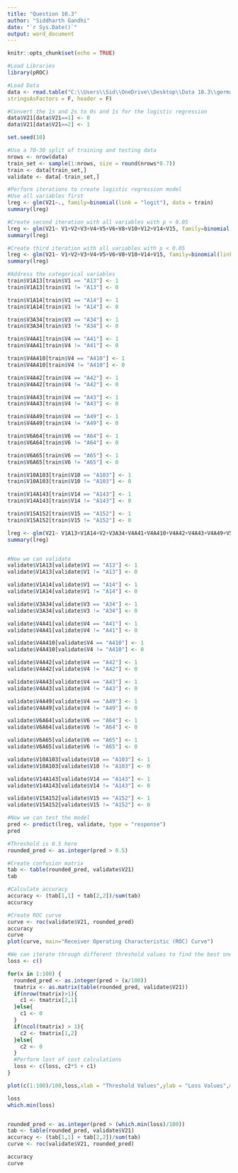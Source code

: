 ---
title: "Question 10.3"
author: "Siddharth Gandhi"
date: "`r Sys.Date()`"
output: word_document
---

```{r setup, include=FALSE}
knitr::opts_chunk$set(echo = TRUE)
```



```{r 10.3.1}
#Load Libraries
library(pROC)

#Load Data  
data <- read.table("C:\\Users\\Sid\\OneDrive\\Desktop\\Data 10.3\\germancredit.txt",
stringsAsFactors = F, header = F)

#Convert the 1s and 2s to 0s and 1s for the logistic regression
data$V21[data$V21==1] <- 0
data$V21[data$V21==2] <- 1

set.seed(10)

#Use a 70-30 split of training and testing data
nrows <- nrow(data)
train_set <- sample(1:nrows, size = round(nrows*0.7))
train <- data[train_set,]
validate <- data[-train_set,]

#Perform iterations to create logistic regression model
#Use all variables first
lreg <- glm(V21~., family=binomial(link = "logit"), data = train)
summary(lreg)

#Create second iteration with all variables with p < 0.05
lreg <- glm(V21~ V1+V2+V3+V4+V5+V6+V8+V10+V12+V14+V15, family=binomial(link = "logit"), data = train)
summary(lreg)

#Create third iteration with all variables with p < 0.05
lreg <- glm(V21~ V1+V2+V3+V4+V5+V6+V8+V10+V14+V15, family=binomial(link = "logit"), data = train)
summary(lreg)

#Address the categorical variables
train$V1A13[train$V1 == "A13"] <- 1
train$V1A13[train$V1 != "A13"] <- 0

train$V1A14[train$V1 == "A14"] <- 1
train$V1A14[train$V1 != "A14"] <- 0

train$V3A34[train$V3 == "A34"] <- 1
train$V3A34[train$V3 != "A34"] <- 0

train$V4A41[train$V4 == "A41"] <- 1
train$V4A41[train$V4 != "A41"] <- 0

train$V4A410[train$V4 == "A410"] <- 1
train$V4A410[train$V4 != "A410"] <- 0

train$V4A42[train$V4 == "A42"] <- 1
train$V4A42[train$V4 != "A42"] <- 0

train$V4A43[train$V4 == "A43"] <- 1
train$V4A43[train$V4 != "A43"] <- 0

train$V4A49[train$V4 == "A49"] <- 1
train$V4A49[train$V4 != "A49"] <- 0

train$V6A64[train$V6 == "A64"] <- 1
train$V6A64[train$V6 != "A64"] <- 0

train$V6A65[train$V6 == "A65"] <- 1
train$V6A65[train$V6 != "A65"] <- 0

train$V10A103[train$V10 == "A103"] <- 1
train$V10A103[train$V10 != "A103"] <- 0

train$V14A143[train$V14 == "A143"] <- 1
train$V14A143[train$V14 != "A143"] <- 0

train$V15A152[train$V15 == "A152"] <- 1
train$V15A152[train$V15 != "A152"] <- 0

lreg <- glm(V21~ V1A13+V1A14+V2+V3A34+V4A41+V4A410+V4A42+V4A43+V4A49+V5+V6A64+V6A65+V8+V10A103+V14A143+V15A152, family=binomial(link = "logit"), data = train)
summary(lreg)


#Now we can validate
validate$V1A13[validate$V1 == "A13"] <- 1
validate$V1A13[validate$V1 != "A13"] <- 0

validate$V1A14[validate$V1 == "A14"] <- 1
validate$V1A14[validate$V1 != "A14"] <- 0

validate$V3A34[validate$V3 == "A34"] <- 1
validate$V3A34[validate$V3 != "A34"] <- 0

validate$V4A41[validate$V4 == "A41"] <- 1
validate$V4A41[validate$V4 != "A41"] <- 0

validate$V4A410[validate$V4 == "A410"] <- 1
validate$V4A410[validate$V4 != "A410"] <- 0

validate$V4A42[validate$V4 == "A42"] <- 1
validate$V4A42[validate$V4 != "A42"] <- 0

validate$V4A43[validate$V4 == "A43"] <- 1
validate$V4A43[validate$V4 != "A43"] <- 0

validate$V4A49[validate$V4 == "A49"] <- 1
validate$V4A49[validate$V4 != "A49"] <- 0

validate$V6A64[validate$V6 == "A64"] <- 1
validate$V6A64[validate$V6 != "A64"] <- 0

validate$V6A65[validate$V6 == "A65"] <- 1
validate$V6A65[validate$V6 != "A65"] <- 0

validate$V10A103[validate$V10 == "A103"] <- 1
validate$V10A103[validate$V10 != "A103"] <- 0

validate$V14A143[validate$V14 == "A143"] <- 1
validate$V14A143[validate$V14 != "A143"] <- 0

validate$V15A152[validate$V15 == "A152"] <- 1
validate$V15A152[validate$V15 != "A152"] <- 0

#Now we can test the model
pred <- predict(lreg, validate, type = "response")
pred

#Threshold is 0.5 here
rounded_pred <- as.integer(pred > 0.5)

#Create confusion matrix
tab <- table(rounded_pred, validate$V21)
tab

#Calculate accuracy
accuracy <- (tab[1,1] + tab[2,2])/sum(tab)
accuracy

#Create ROC curve
curve <- roc(validate$V21, rounded_pred)
accuracy
curve
plot(curve, main="Receiver Operating Characteristic (ROC) Curve")

```



```{r 10.3.2}

#We can iterate through different threshold values to find the best ones
loss <- c()

for(x in 1:100) {
  rounded_pred <- as.integer(pred > (x/100))
  tmatrix <- as.matrix(table(rounded_pred, validate$V21))
  if(nrow(tmatrix)>1){
    c1 <- tmatrix[2,1]
  }else{
    c1 <- 0
  }
  if(ncol(tmatrix) > 1){
    c2 <- tmatrix[1,2]
  }else{
    c2 <- 0
  }
  #Perform lost of cost calculations
  loss <- c(loss, c2*5 + c1)
}

plot(c(1:100)/100,loss,xlab = "Threshold Values",ylab = "Loss Values",main = "Loss vs. Threshold")

loss
which.min(loss)


rounded_pred <- as.integer(pred > (which.min(loss)/100))
tab <- table(rounded_pred, validate$V21)
accuracy <- (tab[1,1] + tab[2,2])/sum(tab)
curve <- roc(validate$V21, rounded_pred)

accuracy
curve

```
